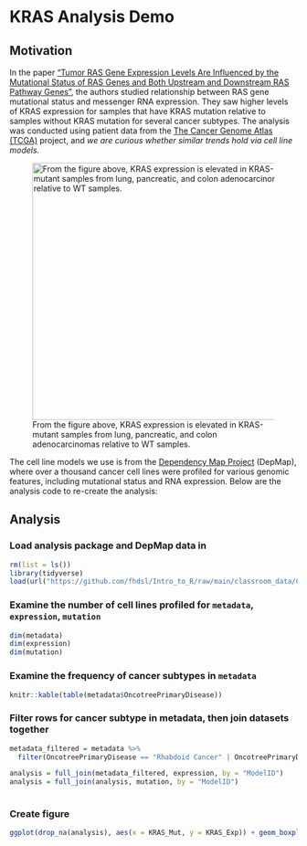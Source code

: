 # KRAS Analysis Demo

## Motivation

In the paper ["Tumor RAS Gene Expression Levels Are Influenced by the Mutational Status of RAS Genes and Both Upstream and Downstream RAS Pathway Genes"](https://journals.sagepub.com/doi/pdf/10.1177/1176935117711944), the authors studied relationship between RAS gene mutational status and messenger RNA expression. They saw higher levels of KRAS expression for samples that have KRAS mutation relative to samples without KRAS mutation for several cancer subtypes. The analysis was conducted using patient data from the [The Cancer Genome Atlas (TCGA)](https://www.cancer.gov/ccg/research/genome-sequencing/tcga) project, and *we are curious whether similar trends hold via cell line models.*

![From the figure above, KRAS expression is elevated in KRAS-mutant samples from lung, pancreatic, and colon adenocarcinomas relative to WT samples.](https://raw.githubusercontent.com/fhdsl/S1_Intro_to_R/main/images/kras.png){alt="From the figure above, KRAS expression is elevated in KRAS-mutant samples from lung, pancreatic, and colon adenocarcinomas relative to WT samples." width="450"}

The cell line models we use is from the [Dependency Map Project](https://depmap.org/portal/home/) (DepMap), where over a thousand cancer cell lines were profiled for various genomic features, including mutational status and RNA expression. Below are the analysis code to re-create the analysis:

## Analysis

### Load analysis package and DepMap data in

```r
rm(list = ls())
library(tidyverse)
load(url("https://github.com/fhdsl/Intro_to_R/raw/main/classroom_data/CCLE.RData"))
```

### Examine the number of cell lines profiled for `metadata`, `expression`, `mutation`

```r
dim(metadata)
dim(expression)
dim(mutation)
```

### Examine the frequency of cancer subtypes in `metadata`

```r
knitr::kable(table(metadata$OncotreePrimaryDisease))
```

### Filter rows for cancer subtype in metadata, then join datasets together

```r
metadata_filtered = metadata %>% 
  filter(OncotreePrimaryDisease == "Rhabdoid Cancer" | OncotreePrimaryDisease =="Colorectal Adenocarcinoma" | OncotreePrimaryDisease == "Pancreatic Adenocarcinoma")

analysis = full_join(metadata_filtered, expression, by = "ModelID")
analysis = full_join(analysis, mutation, by = "ModelID") 
           
```

### Create figure

```r
ggplot(drop_na(analysis), aes(x = KRAS_Mut, y = KRAS_Exp)) + geom_boxplot() + facet_wrap(~OncotreePrimaryDisease) + theme_bw()

```

